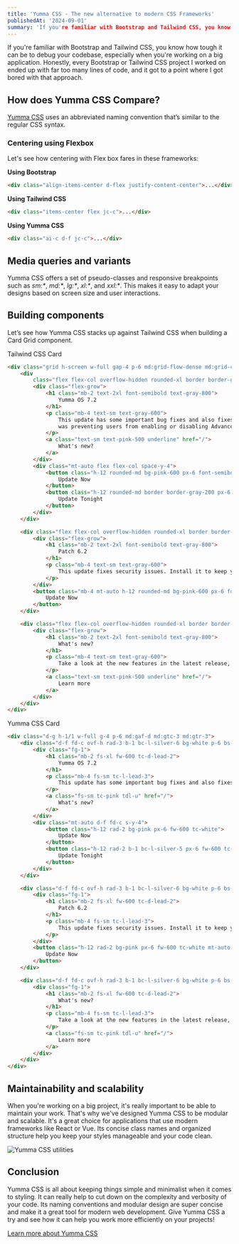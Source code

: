 ```yaml
---
title: 'Yumma CSS - The new alternative to modern CSS Frameworks'
publishedAt: '2024-09-01'
summary: 'If you're familiar with Bootstrap and Tailwind CSS, you know how tough it can be to debug your codebase, especially when you're working on a big application. Honestly, every Bootstrap or Tailwind CSS project I worked on ended up with far too many lines of code, and it got to a point where I got bored with that approach.'
---
```


If you're familiar with Bootstrap and Tailwind CSS, you know how tough it can be to debug your codebase, especially when you're working on a big application. Honestly, every Bootstrap or Tailwind CSS project I worked on ended up with far too many lines of code, and it got to a point where I got bored with that approach.

## How does Yumma CSS Compare?

[Yumma CSS](https://www.yummacss.com/) uses an abbreviated naming convention that’s similar to the regular CSS syntax.

### Centering using Flexbox

Let's see how centering with Flex box fares in these frameworks:

**Using Bootstrap**

```html
<div class="align-items-center d-flex justify-content-center">...</div>
```

**Using Tailwind CSS**

```html
<div class="items-center flex jc-c">...</div>
```

**Using Yumma CSS**

```html
<div class="ai-c d-f jc-c">...</div>
```

## Media queries and variants

Yumma CSS offers a set of pseudo-classes and responsive breakpoints such as _sm:*_, _md:*_, _lg:*_, _xl:*_, and _xxl:*_. This makes it easy to adapt your designs based on screen size and user interactions.

## Building components

Let’s see how Yumma CSS stacks up against Tailwind CSS when building a Card Grid component.

Tailwind CSS Card

```html
<div class="grid h-screen w-full gap-4 p-6 md:grid-flow-dense md:grid-cols-3 md:grid-rows-3">
    <div
        class="flex flex-col overflow-hidden rounded-xl border border-gray-200 bg-white p-6 shadow-lg md:col-span-1 md:row-span-2">
        <div class="flex-grow">
            <h1 class="mb-2 text-2xl font-semibold text-gray-800">
                Yumma OS 7.2
            </h1>
            <p class="mb-4 text-sm text-gray-600">
                This update has some important bug fixes and also fixes an issue that
                was preventing users from enabling or disabling Advanced Data Protection.
            </p>
            <a class="text-sm text-pink-500 underline" href="/">
                What's new?
            </a>
        </div>
        <div class="mt-auto flex flex-col space-y-4">
            <button class="h-12 rounded-md bg-pink-600 px-6 font-semibold text-white">
                Update Now
            </button>
            <button class="h-12 rounded-md border border-gray-200 px-6 font-semibold text-gray-900">
                Update Tonight
            </button>
        </div>
    </div>

    <div class="flex flex-col overflow-hidden rounded-xl border border-gray-200 bg-white p-6 shadow-lg md:col-start-2 md:row-start-1">
        <div class="flex-grow">
            <h1 class="mb-2 text-2xl font-semibold text-gray-800">
                Patch 6.2
            </h1>
            <p class="mb-4 text-sm text-gray-600">
                This update fixes security issues. Install it to keep your system safe.
            </p>
        </div>
        <button class="mb-4 mt-auto h-12 rounded-md bg-pink-600 px-6 font-semibold text-white">
            Update Now
        </button>
    </div>

    <div class="flex flex-col overflow-hidden rounded-xl border border-gray-200 bg-white p-6 shadow-lg md:col-start-2 md:row-start-2">
        <div class="flex-grow">
            <h1 class="mb-2 text-2xl font-semibold text-gray-800">
                What's new?
            </h1>
            <p class="mb-4 text-sm text-gray-600">
                Take a look at the new features in the latest release, including better user interface elements and a more stable system.
            </p>
            <a class="text-sm text-pink-500 underline" href="/">
                Learn more
            </a>
        </div>
    </div>
</div>
```

Yumma CSS Card

```html
<div class="d-g h-1/1 w-full g-4 p-6 md:gaf-d md:gtc-3 md:gtr-3">
    <div class="d-f fd-c ovf-h rad-3 b-1 bc-l-silver-6 bg-white p-6 bs-sm md:gc-s-1 md:gr-s-2">
        <div class="fg-1">
            <h1 class="mb-2 fs-xl fw-600 tc-d-lead-2">
                Yumma OS 7.2
            </h1>
            <p class="mb-4 fs-sm tc-l-lead-3">
                This update has some important bug fixes and also fixes an issue that was preventing users from enabling or disabling Advanced Data Protection.
            </p>
            <a class="fs-sm tc-pink tdl-u" href="/">
                What's new?
            </a>
        </div>
        <div class="mt-auto d-f fd-c s-y-4">
            <button class="h-12 rad-2 bg-pink px-6 fw-600 tc-white">
                Update Now
            </button>
            <button class="h-12 rad-2 b-1 bc-l-silver-5 px-6 fw-600 tc-lead">
                Update Tonight
            </button>
        </div>
    </div>

    <div class="d-f fd-c ovf-h rad-3 b-1 bc-l-silver-6 bg-white p-6 bs-sm md:gcs-2 md:grs-1">
        <div class="fg-1">
            <h1 class="mb-2 fs-xl fw-600 tc-d-lead-2">
                Patch 6.2
            </h1>
            <p class="mb-4 fs-sm tc-l-lead-3">
                This update fixes security issues. Install it to keep your system safe.
            </p>
        </div>
        <button class="h-12 rad-2 bg-pink px-6 fw-600 tc-white mt-auto mb-4">
            Update Now
        </button>
    </div>

    <div class="d-f fd-c ovf-h rad-3 b-1 bc-l-silver-6 bg-white p-6 bs-sm md:gcs-2 md:grs-2">
        <div class="fg-1">
            <h1 class="mb-2 fs-xl fw-600 tc-d-lead-2">
                What's new?
            </h1>
            <p class="mb-4 fs-sm tc-l-lead-3">
                Take a look at the new features in the latest release, including better user interface elements and a more stable system.
            </p>
            <a class="fs-sm tc-pink tdl-u" href="/">
                Learn more
            </a>
        </div>
    </div>
</div>
```

## Maintainability and scalability

When you're working on a big project, it's really important to be able to maintain your work. That's why we've designed Yumma CSS to be modular and scalable. It's a great choice for applications that use modern frameworks like React or Vue. Its concise class names and organized structure help you keep your styles manageable and your code clean.

![Yumma CSS utilities](https://miro.medium.com/v2/resize:fit:720/format:webp/1*M30kiwtAM6E81xaaFz0EAA.png)

## Conclusion

Yumma CSS is all about keeping things simple and minimalist when it comes to styling. It can really help to cut down on the complexity and verbosity of your code. Its naming conventions and modular design are super concise and make it a great tool for modern web development. Give Yumma CSS a try and see how it can help you work more efficiently on your projects!

[Learn more about Yumma CSS](https://www.yummacss.com/)